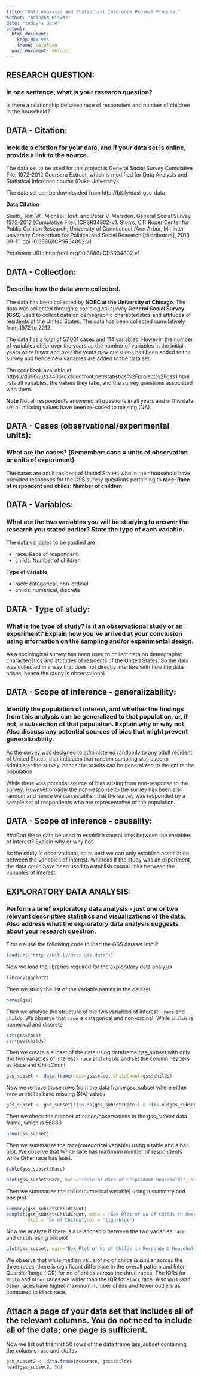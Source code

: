 ```yaml
---
title: "Data Analysis and Statistical Inference Project Proposal"
author: "Arindam Biswas"
date: "today's date"
output:
  html_document:
    keep_md: yes
    theme: cerulean
  word_document: default
---
```

## RESEARCH QUESTION: 

### In one sentence, what is your research question? 

Is there a relationship between race of respondent and number of children in the household?

## DATA - Citation: 

### Include a citation for your data, and if your data set is online, provide a link to the source.

The data set to be used for this project is General Social Survey Cumulative File, 1972-2012 Coursera Extract, which is modified for Data Analysis and Statistical Inference course (Duke University). 

The data set can be downloaded from http://bit.ly/dasi_gss_data

**Data Citation**

Smith, Tom W., Michael Hout, and Peter V. Marsden. General Social Survey, 1972-2012 [Cumulative File]. ICPSR34802-v1. Storrs, CT: Roper Center for Public Opinion Research, University of Connecticut /Ann Arbor, MI: Inter-university Consortium for Political and Social Research [distributors], 2013-09-11. doi:10.3886/ICPSR34802.v1

Persistent URL: http://doi.org/10.3886/ICPSR34802.v1

## DATA - Collection: 

### Describe how the data were collected.

The data has been collected by **NORC at the University of Chicago**. The data was collected through a sociological survey **General Social Survey (GSS)** used to collect data on demographic characteristics and attitudes of residents of the United States. The data has been collected cumulatively from 1972 to 2012. 

The data has a total of 57,061 cases and 114 variables. However the number of variables differ over the years as the number of variables in the initial years were fewer and over the years new questions has been added to the survey and hence new variables are added to the data set.

The codebook available at https://d396qusza40orc.cloudfront.net/statistics%2Fproject%2Fgss1.html lists all variables, the values they take, and the survey questions associated with them.

**Note**
Not all respondents answered all questions in all years and in this data set all missing values have been re-coded to missing (NA).

## DATA - Cases (observational/experimental units): 

### What are the cases? (Remember: case = units of observation or units of experiment)

The cases are adult resident of United States, who in their household have provided responses for the GSS survey questions pertaining to **race: Race of respondent** and **childs: Number of children** 

## DATA - Variables: 

### What are the two variables you will be studying to answer the research you stated earlier? State the type of each variable.

The data variables to be studied are:

- race: Race of respondent 
- childs: Number of children

**Type of variable**

- race: categorical, non-ordinal
- childs: numerical, discrete

## DATA - Type of study: 

### What is the type of study? Is it an observational study or an experiment? Explain how you've arrived at your conclusion using information on the sampling and/or experimental design.

As a sociological survey has been used to collect data on demographic characteristics and attitudes of residents of the United States. So the data was collected in a way that does not directly interfere with how the data arises, hence the study is observational. 

## DATA - Scope of inference - generalizability: 

### Identify the population of interest, and whether the findings from this analysis can be generalized to that population, or, if not, a subsection of that population. Explain why or why not. Also discuss any potential sources of bias that might prevent generalizability.

As the survey was designed to administered randomly to any adult resident of United States, that indicates that random sampling was used to administer the survey, hence the results can be generalized to the entire the population.

While there was potential source of bias arising from non-response to the survey. However broadly the non-response to the survey has been also random and hence we can establish that the survey was responded by a sample set of respondents who are representative of the population.

## DATA - Scope of inference - causality: 

###Can these data be used to establish causal links between the variables of interest? Explain why or why not.

As the study is observational, so at best we can only establish association between the variables of interest. Whereas if the study was an experiment, the data could have been used to establish causal links between the variables of interest.

## EXPLORATORY DATA ANALYSIS:

### Perform a brief exploratory data analysis - just one or two relevant descriptive statistics and visualizations of the data. Also address what the exploratory data analysis suggests about your research question. 

First we use the following code to load the GSS dataset into R
```r
load(url("http://bit.ly/dasi_gss_data"))
```

Now we load the libraries required for the exploratory data analysis
```r
library(ggplot2)
```

Then we study the list of the variable names in the dataset
```r
names(gss)
```

Then we analyse the structure of the two variables of interest - `race` and `childs`. We observe that `race` is categorical and non-ordinal. While `childs` is numerical and discrete
```r
str(gss$race)
str(gss$childs)
```

Then we create a subset of the data using dataframe gss_subset with only the two variables of interest - `race` and `childs` and set the column headers as Race and ChildCount
```r
gss_subset <- data.frame(Race=gss$race, ChildCount=gss$childs)
```

Now we remove those rows from the data frame gss_subset where either `race` or `childs` have missing (NA) values
```r
gss_subset <- gss_subset[!(is.na(gss_subset$Race)) & !(is.na(gss_subset$ChildCount)),]
```

Then we check the number of cases/observations in the gss_subset data frame, which is 56880
```r
nrow(gss_subset)
```

Then we summarize the race(categorical variable) using a table and a bar plot. We observe that White race has maximum number of respondents while Other race has least.
```r
table(gss_subset$Race)

plot(gss_subset$Race, main="Table of Race of Respondent Households", xlab="Race", ylab="Count of Respondent Households")
```

Then we summarize the childs(numerical variable) using a summary and box plot
```r
summary(gss_subset$ChildCount)
boxplot(gss_subset$ChildCount, main = "Box Plot of No of Childs in Respondent Household",
        ylab = "No of Childs",col = "lightblue")
```

Now we analyze if there is a relationship between the two variables `race` and `childs` using boxplot
```r
plot(gss_subset, main="Box Plot of No of Childs in Respondent Household by Race", xlab="Race", ylab="No of Childs", col="pink")
```

We observe that while median value of no of childs is similar across the three races, there is significant difference in the overall pattern and Inter Quartile Range (ICR) for no of childs across the three races. The IQRs for `White` and `Other` races are wider than the IQR for `Black` race. Also `White`and `Other` races have higher maximum number childs and fewer outliers as compared to `Black` race.

## Attach a page of your data set that includes all of the relevant columns. You do not need to include all of the data; one page is sufficient.

Now we list out the first 50 rows of the data frame gss_subset containing the columns `race` and `childs`
```r
gss_subset2 <- data.frame(gss$race, gss$childs)
head(gss_subset2, 50)
```